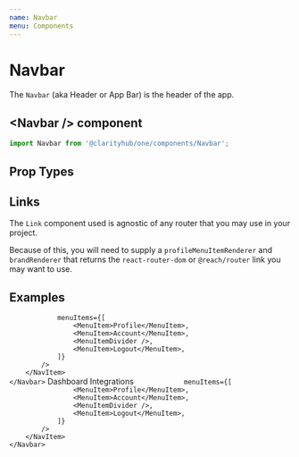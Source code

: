 ```yaml
---
name: Navbar
menu: Components
---
```



# Navbar

The `Navbar` (aka Header or App Bar) is the header of the app.

## \<Navbar /\> component

```js
import Navbar from '@clarityhub/one/components/Navbar';
```

## Prop Types

<PropsTable of={Navbar} />

## Links

The `Link` component used is agnostic of any router that you may use in your project.

Because of this, you will need to supply a `profileMenuItemRenderer` and `brandRenderer`
that returns the `react-router-dom` or `@reach/router` link you may want to use.

## Examples

<Playground>
    <Navbar
        navBrandLogo={Logo}
    >
        <NavItem>
            <UserProfile
                avatarUrl="/public/ivan-avatar.png"
                avatarFallbackUrl="/public/avatar-placeholder.png"

                menuItems={[
                    <MenuItem>Profile</MenuItem>,
                    <MenuItem>Account</MenuItem>,
                    <MenuItemDivider />,
                    <MenuItem>Logout</MenuItem>,
                ]}
            />
        </NavItem>
    </Navbar>
</Playground>

<Playground>
    <Navbar
        navBrandText="Dashboard"
        navBrandLogo={Logo}
        maxWidth={500}
    >
        <NavItem selected>
            <Link type="blockLink" href="#">Dashboard</Link>
        </NavItem>
        <NavItem>
            <Link type="blockLink" href="#">Integrations</Link>
        </NavItem>
        <NavItem>
            <UserProfile
                avatarUrl="/public/ivan-avatar.png"
                avatarFallbackUrl="/public/avatar-placeholder.png"

                menuItems={[
                    <MenuItem>Profile</MenuItem>,
                    <MenuItem>Account</MenuItem>,
                    <MenuItemDivider />,
                    <MenuItem>Logout</MenuItem>,
                ]}
            />
        </NavItem>
    </Navbar>
</Playground>